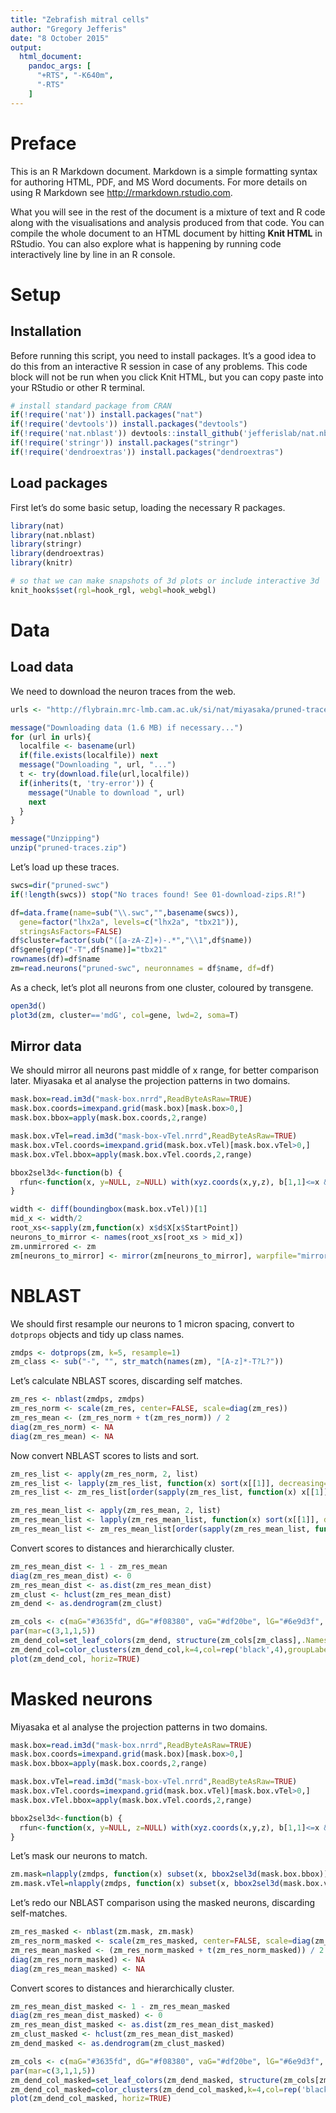```yaml
---
title: "Zebrafish mitral cells"
author: "Gregory Jefferis"
date: "8 October 2015"
output:
  html_document:
    pandoc_args: [
      "+RTS", "-K640m",
      "-RTS"
    ]
---
```


# Preface
This is an R Markdown document. Markdown is a simple formatting syntax for authoring HTML, PDF, and MS Word documents.
For more details on using R Markdown see <http://rmarkdown.rstudio.com>.

What you will see in the rest of the document is a mixture of text and R code along with the visualisations and analysis produced from that code.
You can compile the whole document to an HTML document by hitting **Knit HTML** in RStudio.
You can also explore what is happening by running code interactively line by line in an R console.

# Setup
## Installation
Before running this script, you need to install packages.
It's a good idea to do this from an interactive R session in case of any problems.
This code block will not be run when you click Knit HTML, but you can copy paste into your RStudio or other R terminal.

```r
# install standard package from CRAN
if(!require('nat')) install.packages("nat")
if(!require('devtools')) install.packages("devtools")
if(!require('nat.nblast')) devtools::install_github('jefferislab/nat.nblast')
if(!require('stringr')) install.packages("stringr")
if(!require('dendroextras')) install.packages("dendroextras")
```

## Load packages
First let's do some basic setup, loading the necessary R packages.
```r
library(nat)
library(nat.nblast)
library(stringr)
library(dendroextras)
library(knitr)

# so that we can make snapshots of 3d plots or include interactive 3d
knit_hooks$set(rgl=hook_rgl, webgl=hook_webgl)
```

# Data
## Load data
We need to download the neuron traces from the web.
```r
urls <- "http://flybrain.mrc-lmb.cam.ac.uk/si/nat/miyasaka/pruned-traces.zip"

message("Downloading data (1.6 MB) if necessary...")
for (url in urls){
  localfile <- basename(url)
  if(file.exists(localfile)) next
  message("Downloading ", url, "...")
  t <- try(download.file(url,localfile))
  if(inherits(t, 'try-error')) {
    message("Unable to download ", url)
    next
  }
}

message("Unzipping")
unzip("pruned-traces.zip")
```

Let's load up these traces.
```r
swcs=dir("pruned-swc")
if(!length(swcs)) stop("No traces found! See 01-download-zips.R!")

df=data.frame(name=sub("\\.swc","",basename(swcs)),
  gene=factor("lhx2a", levels=c("lhx2a", "tbx21")),
  stringsAsFactors=FALSE)
df$cluster=factor(sub("([a-zA-Z]+)-.*","\\1",df$name))
df$gene[grep("-T",df$name)]="tbx21"
rownames(df)=df$name
zm=read.neurons("pruned-swc", neuronnames = df$name, df=df)
```

As a check, let's plot all neurons from one cluster, coloured by transgene.
```r
open3d()
plot3d(zm, cluster=='mdG', col=gene, lwd=2, soma=T)
```

## Mirror data
We should mirror all neurons past middle of x range, for better comparison later.
Miyasaka et al analyse the projection patterns in two domains.
```r
mask.box=read.im3d("mask-box.nrrd",ReadByteAsRaw=TRUE)
mask.box.coords=imexpand.grid(mask.box)[mask.box>0,]
mask.box.bbox=apply(mask.box.coords,2,range)

mask.box.vTel=read.im3d("mask-box-vTel.nrrd",ReadByteAsRaw=TRUE)
mask.box.vTel.coords=imexpand.grid(mask.box.vTel)[mask.box.vTel>0,]
mask.box.vTel.bbox=apply(mask.box.vTel.coords,2,range)

bbox2sel3d<-function(b) {
  rfun<-function(x, y=NULL, z=NULL) with(xyz.coords(x,y,z), b[1,1]<=x & x<=b[2,1] & b[1,2]<=y & y<=b[2,2] & b[1,3]<=z & z<=b[2,3])
}
```

```r
width <- diff(boundingbox(mask.box.vTel))[1]
mid_x <- width/2
root_xs<-sapply(zm,function(x) x$d$X[x$StartPoint])
neurons_to_mirror <- names(root_xs[root_xs > mid_x])
zm.unmirrored <- zm
zm[neurons_to_mirror] <- mirror(zm[neurons_to_mirror], warpfile="mirroring_registration.list/", mirrorAxisSize=width)
```

# NBLAST
We should first resample our neurons to 1 micron spacing, convert to ``dotprops`` objects and tidy up class names.
```r
zmdps <- dotprops(zm, k=5, resample=1)
zm_class <- sub("-", "", str_match(names(zm), "[A-z]*-T?L?"))
```

Let's calculate NBLAST scores, discarding self matches.
```r
zm_res <- nblast(zmdps, zmdps)
zm_res_norm <- scale(zm_res, center=FALSE, scale=diag(zm_res))
zm_res_mean <- (zm_res_norm + t(zm_res_norm)) / 2
diag(zm_res_norm) <- NA
diag(zm_res_mean) <- NA
```

Now convert NBLAST scores to lists and sort.
```r
zm_res_list <- apply(zm_res_norm, 2, list)
zm_res_list <- lapply(zm_res_list, function(x) sort(x[[1]], decreasing=TRUE))
zm_res_list <- zm_res_list[order(sapply(zm_res_list, function(x) x[[1]]), decreasing=TRUE)]

zm_res_mean_list <- apply(zm_res_mean, 2, list)
zm_res_mean_list <- lapply(zm_res_mean_list, function(x) sort(x[[1]], decreasing=TRUE))
zm_res_mean_list <- zm_res_mean_list[order(sapply(zm_res_mean_list, function(x) x[[1]]), decreasing=TRUE)]
```

Convert scores to distances and hierarchically cluster.
```r
zm_res_mean_dist <- 1 - zm_res_mean
diag(zm_res_mean_dist) <- 0
zm_res_mean_dist <- as.dist(zm_res_mean_dist)
zm_clust <- hclust(zm_res_mean_dist)
zm_dend <- as.dendrogram(zm_clust)

zm_cols <- c(maG="#3635fd", dG="#f08380", vaG="#df20be", lG="#6e9d3f", vpG="#6a6d26", mdGT="#87b3d8", mdGL="#dea76f", vmG="#454545")
par(mar=c(3,1,1,5))
zm_dend_col=set_leaf_colors(zm_dend, structure(zm_cols[zm_class],.Names=names(zm)), col_to_set='label')
zm_dend_col=color_clusters(zm_dend_col,k=4,col=rep('black',4),groupLabels=as.roman)
plot(zm_dend_col, horiz=TRUE)
```

# Masked neurons
Miyasaka et al analyse the projection patterns in two domains.
```r
mask.box=read.im3d("mask-box.nrrd",ReadByteAsRaw=TRUE)
mask.box.coords=imexpand.grid(mask.box)[mask.box>0,]
mask.box.bbox=apply(mask.box.coords,2,range)

mask.box.vTel=read.im3d("mask-box-vTel.nrrd",ReadByteAsRaw=TRUE)
mask.box.vTel.coords=imexpand.grid(mask.box.vTel)[mask.box.vTel>0,]
mask.box.vTel.bbox=apply(mask.box.vTel.coords,2,range)

bbox2sel3d<-function(b) {
  rfun<-function(x, y=NULL, z=NULL) with(xyz.coords(x,y,z), b[1,1]<=x & x<=b[2,1] & b[1,2]<=y & y<=b[2,2] & b[1,3]<=z & z<=b[2,3])
}
```

Let's mask our neurons to match.
```r
zm.mask=nlapply(zmdps, function(x) subset(x, bbox2sel3d(mask.box.bbox)))
zm.mask.vTel=nlapply(zmdps, function(x) subset(x, bbox2sel3d(mask.box.vTel.bbox)))
```

Let's redo our NBLAST comparison using the masked neurons, discarding self-matches.
```r
zm_res_masked <- nblast(zm.mask, zm.mask)
zm_res_norm_masked <- scale(zm_res_masked, center=FALSE, scale=diag(zm_res_masked))
zm_res_mean_masked <- (zm_res_norm_masked + t(zm_res_norm_masked)) / 2
diag(zm_res_norm_masked) <- NA
diag(zm_res_mean_masked) <- NA
```

Convert scores to distances and hierarchically cluster.
```r
zm_res_mean_dist_masked <- 1 - zm_res_mean_masked
diag(zm_res_mean_dist_masked) <- 0
zm_res_mean_dist_masked <- as.dist(zm_res_mean_dist_masked)
zm_clust_masked <- hclust(zm_res_mean_dist_masked)
zm_dend_masked <- as.dendrogram(zm_clust_masked)

zm_cols <- c(maG="#3635fd", dG="#f08380", vaG="#df20be", lG="#6e9d3f", vpG="#6a6d26", mdGT="#87b3d8", mdGL="#dea76f", vmG="#454545")
par(mar=c(3,1,1,5))
zm_dend_col_masked=set_leaf_colors(zm_dend_masked, structure(zm_cols[zm_class],.Names=names(zm)), col_to_set='label')
zm_dend_col_masked=color_clusters(zm_dend_col_masked,k=4,col=rep('black',4),groupLabels=as.roman)
plot(zm_dend_col_masked, horiz=TRUE)
```

